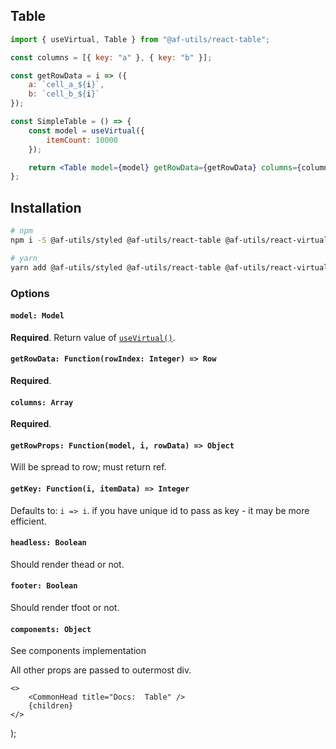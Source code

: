 
## Table

```jsx
import { useVirtual, Table } from "@af-utils/react-table";

const columns = [{ key: "a" }, { key: "b" }];

const getRowData = i => ({
    a: `cell_a_${i}`,
    b: `cell_b_${i}`
});

const SimpleTable = () => {
    const model = useVirtual({
        itemCount: 10000
    });

    return <Table model={model} getRowData={getRowData} columns={columns} />;
};
```

## Installation

```bash
# npm
npm i -S @af-utils/styled @af-utils/react-table @af-utils/react-virtual-headless prop-types use-sync-external-store

# yarn
yarn add @af-utils/styled @af-utils/react-table @af-utils/react-virtual-headless prop-types use-sync-external-store
```

### Options

#### `model: Model`

**Required**. Return value of [`useVirtual()`](/virtual/headless#usevirtual).

#### `getRowData: Function(rowIndex: Integer) => Row`

**Required**.

#### `columns: Array`

**Required**.

#### `getRowProps: Function(model, i, rowData) => Object`

Will be spread to row; must return ref.

#### `getKey: Function(i, itemData) => Integer`

Defaults to: `i => i`. if you have unique id to pass as key - it may be more efficient.

#### `headless: Boolean`

Should render thead or not.

#### `footer: Boolean`

Should render tfoot or not.

#### `components: Object`

See components implementation

All other props are passed to outermost div.

    <>
        <CommonHead title="Docs:  Table" />
        {children}
    </>
);

